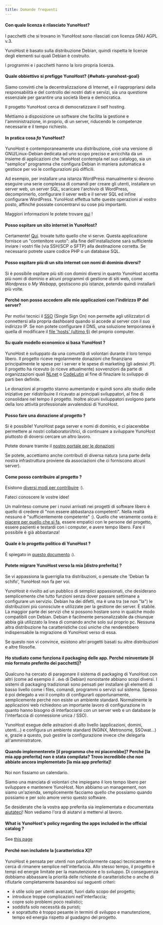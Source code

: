 ```yaml
---
title: Domande frequenti
---
```


#### Con quale licenza è rilasciato YunoHost?

I pacchetti che si trovano in YunoHost sono rilasciati con licenza GNU AGPL v.3.

YunoHost è basato sulla distribuzione Debian, quindi rispetta le licenze degli elementi sui quali Debian è costruito.

I programmi e i pacchetti hanno la loro propria licenza.

#### Quale obbiettivo si prefigge YunoHost? {#whats-yunohost-goal}

Siamo convinti che la decentralizzazione di Internet, e il riappropriarsi della responsabilità e del controllo dei nostri dati e servizi, sia una questione essenziale per garantire una società libera e democratica.

Il progetto YunoHost cerca di democratizzare il self hosting.

Mettiamo a disposizione un software che facilita la gestione e l'amministrazione, in proprio, di un server, riducendo le competenze necessarie e il tempo richiesto.

#### In pratica cosa *fa* YunoHost?

YunoHost è contemporaneamente una distribuzione, cioè una versione di GNU/Linux-Debian dedicata ad uno scopo preciso e arricchita da un insieme di applicazioni che YunoHost contempla nel suo catalogo, sia un "semplice" programma che configura Debian in maniera automatica e gestisce per voi le configurazioni più difficili.

Ad esempio, per installare una istanza WordPress manualmente si devono eseguire una serie complessa di comandi per creare gli utenti, installare un server web,  un server SQL, scaricare l'archivio di WordPress, decomprimerlo, configurare il sever web e il server SQL ed infine configurare WordPress. YunoHost effettua tutte queste operazioni al vostro posto, affinché possiate concentrarvi su cose più importanti.

Maggiori informazioni le potete trovare [qui](/overview/what_is_yunohost) !

#### Posso ospitare un sito internet in YunoHost?

Certamente! [Qui](https://github.com/YunoHost-Apps/my_webapp_ynh). trovate tutto quello che vi serve. Questa applicazione fornisce un "contenitore vuoto": alla fine dell'installazione sarà sufficiente inviare i vostri file (via SSH/SCP o SFTP) alla destinazione corretta. Se necessario potrete usare codice PHP o un database SQL.

#### Posso ospitare più di un sito internet con nomi di dominio diversi?

Si è possibile ospitare più siti con domini diversi in quanto YunoHost accetta più nomi di dominio e alcuni programmi di gestione di siti web, come *Wordpress* o *My Webapp*, gestiscono più istanze, potendo quindi installarli più volte.

#### Perché non posso accedere alle mie applicazioni con l'indirizzo  IP del server?

Per motivi tecnici il [SSO](https://github.com/YunoHost/SSOwat/) (Single Sign On) non permette agli utilizzatori di connettersi alla propria dashboard quando si accede al server con il suo indirizzo IP. Se non potete configurare il DNS, una soluzione temporanea è quella di modificare il [file 'hosts' (ultimo §)](/admin/tutorials/domains/dns_local_network) del proprio computer.

#### Su quale modello economico si basa YunoHost ?

YunoHost è sviluppato da una comunità di volontari durante il loro tempo libero. Il progetto riceve regolarmente donazioni che finanziano principalmente le spese per i server  e le spese di marketing (gli adesivi ;P). Il progetto ha ricevuto (o riceve attualmente) sovvenzioni da parte di organizzazioni quali [NLnet](https://nlnet.nl/) o [CodeLutin](https://www.codelutin.com/) al fine di finaziare lo sviluppo di parti ben definite.

Le donazioni al progetto stanno aumentando e quindi sono allo studio delle iniziative per ridistribuire il ricavato ai principali sviluppatori, al fine di consolidare nel tempo il progetto. Inoltre alcuni sviluppatori svolgono parte della loro attività professionale avvalendosi di YunoHost.

#### Posso fare una donazione al progetto ?

Si è possibile! YunoHost paga server e nomi di dominio, e ci piacerebbe permettere ai nostri collaboratori/trici, di continuare a sviluppare YunoHost piuttosto di doversi cercare un altro lavoro.

Potete donare tramite il [nostro portale per le donazioni](https://donate.yunohost.org)

Se potete, accettiamo anche contributi di diversa natura (una parte della nostra infrastruttura proviene da associazioni che ci forniscono alcuni server).

#### Come posso contribuire al progetto ?

Esistono [diversi modi per contribuire](/contribute) :).

Fateci conoscere le vostre idee!

Un malinteso comune per i nuovi arrivati nei progetti di software libero è quello di credere di "non essere abbastanza competenti". Nella realtà nessuno è "sufficientemente competente" :). Quello che veramente conta è: [piacere per quello che si fa](https://www.youtube.com/watch?v=zIbR5TAz2xQ&t=113s), essere empatici con le persone del progetto, essere pazienti e testardi con i computer, e avere tempo libero. Fare il possibile è già abbastanza!

#### Quale è lo progetto politico di YunoHost ?

È spiegato in [questo documento](https://github.com/YunoHost/project-organization/) :).

#### Potete migrare YunoHost verso la mia [distro preferita] ?

Se vi appassiona la guerriglia tra distribuzioni, o pensate che 'Debian fa schifo', YunoHost non fa per voi.

YunoHost è rivolto ad un pubblico di semplici appassionati, che desiderano semplicemente che tutto funzioni senza dover passare settimane a configurare un servizio. Debian ha dei difetti, ma è una tra (se non "la") le distribuzioni più conosciute e utilizzate per la gestione dei server. È stabile. La maggior parte dei servizi che si possono hostare sono in qualche modo compatibili con Debian. Debian è facilmente personalizzabile da chiunque abbia già utilizzato la linea di comando anche solo sul proprio pc. Nessuna altra distribuzione ha caratteristiche così uniche che renderebbero indispensabile la migrazione di YunoHost verso di essa.

Se questo non vi convince, esistono altri progetti basati su altre distribuzioni e altre filosofie.

#### Ho studiato come funziona il packaging delle app. Perché reinventate [il mio formato preferito dei pacchetti]?

Qualcuno ha cercato di paragonare il sistema di packaging di YunoHost con altri (come ad esempio il `.deb` di Debian) nonostante abbiano scopi diversi. I sistemi di packaging tradizionali sono pensati per installare gli elementi di basso livello come i files, comandi, programmi o servizi sul sistema. Spesso è poi delegato a voi il compito di configurarli opportunamente, semplicemente perché non esiste un ambiente standard. Normalmente le applicazioni web richiedono un importante lavoro di configurazione in quanto hanno bisogno di interfacciarsi con un server web e un database (e l'interfaccia di connessione unica / SSO).

YunoHost esegue delle astrazioni di alto livello (applicazioni, domini, utenti...) e configura un ambiente standard (NGINX, Metronome, SSOwat...) e, grazie a questo, può gestire la configurazione  invece che delegarla all'amministratore.

#### Quando implementerete [il programma che mi piacerebbe]? Perché [la mia app preferita] non è stata compilata? Trovo incredibile che non abbiate ancora implementato [la mia app preferita]!

Noi non fissiamo un calendario.

Siamo una manciata di volontari che impiegano il loro tempo libero per sviluppare e mantenere YunoHost. Non abbiamo un management, non siamo un'azienda, semplicemente facciamo quello che possiamo quando possiamo e per solo amore verso questo software.

Se desiderate che la vostra app preferita sia implementata e documentata [aiutateci](/contribute)! Non vediamo l'ora di aiutarvi a mettervi al lavoro.

#### What is YunoHost's policy regarding the apps included in the official catalog ?

See [this page](/contribute/packaging_apps/policy)

#### Perché non includete la [caratteristica X]?

YunoHost è pensata per utenti non particolarmente capaci tecnicamente e cerca di rimanere semplice nell'interfaccia. Allo stesso tempo, il progetto è tempi ed energie limitate per la manutenzione e lo sviluppo. Di conseguenza dobbiamo abbassare la priorità delle richieste di caratteristiche o anche di rifiutarle completamente basandosi sui seguenti criteri:

- è utile solo per utenti avanzati, fuori dallo scopo del progetto;
- introduce troppe complicazioni nell'interfaccia;
- copre solo problemi poco realistici;
- soddisfa solo necessità da puristi;
- e soprattutto è troppo pesante in termini di sviluppo e manutenzione, tempo ed energia rispetto al guadagno del progetto.
